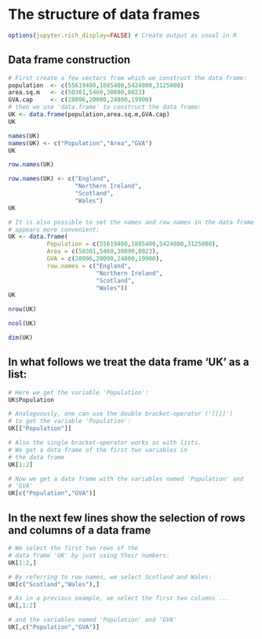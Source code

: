 # The structure of data frames

```r
options(jupyter.rich_display=FALSE) # Create output as usual in R
```

## Data frame construction

```r
# First create a few vectors from which we construct the data frame:
population  <- c(55619400,1885400,5424800,3125000)
area.sq.m   <- c(50301,5460,30090,8023)
GVA.cap     <- c(28096,20000,24800,19900)
# then we use 'data.frame' to construct the data frame:
UK <- data.frame(population,area.sq.m,GVA.cap)
UK
```

```r
names(UK)
names(UK) <- c("Population","Area","GVA")
UK
```

```r
row.names(UK)
```

```r
row.names(UK) <- c("England",
                   "Northern Ireland",
                   "Scotland",
                   "Wales")
UK
```

```r
# It is also possible to set the names and row names in the data frame explicitly, when this
# appears more convenient:
UK <- data.frame(
           Population = c(55619400,1885400,5424800,3125000),
           Area = c(50301,5460,30090,8023),
           GVA = c(28096,20000,24800,19900),
           row.names = c("England",
                         "Northern Ireland",
                         "Scotland",
                         "Wales"))
UK
```

```r
nrow(UK)
```

```r
ncol(UK)
```

```r
dim(UK)
```

## In what follows we treat the data frame 'UK' as a list:

```r
# Here we get the variable 'Population':
UK$Population
```

```r
# Analoguously, one can use the double bracket-operator ('[[]]')
# to get the variable 'Population':
UK[["Population"]]
```

```r
# Also the single bracket-operator works as with lists.
# We get a data frame of the first two variables in
# the data frame
UK[1:2]
```

```r
# Now we get a data frame with the variables named 'Population' and
# 'GVA'
UK[c("Population","GVA")]
```

## In the next few lines show the selection of rows and columns of a data frame

```r
# We select the first two rows of the
# data frame 'UK' by just using their numbers:
UK[1:2,]
```

```r
# By referring to row names, we select Scotland and Wales:
UK[c("Scotland","Wales"),]
```

```r
# As in a previous example, we select the first two columns ...
UK[,1:2]
```

```r
# and the variables named 'Population' and 'GVA'
UK[,c("Population","GVA")]
```

```r

```
